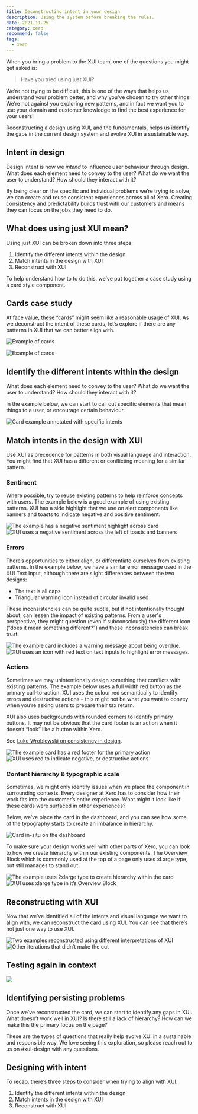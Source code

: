 ```yaml
---
title: Deconstructing intent in your design
description: Using the system before breaking the rules.
date: 2021-11-25
category: xero
recommend: false
tags:
  - xero
---
```


When you bring a problem to the XUI team, one of the questions you might get asked is:

> Have you tried using just XUI?

We’re not trying to be difficult, this is one of the ways that helps us understand your problem better, and why you’ve chosen to try other things. We’re not against you exploring new patterns, and in fact we want you to use your domain and customer knowledge to find the best experience for your users!

Reconstructing a design using XUI, and the fundamentals, helps us identify the gaps in the current design system and evolve XUI in a sustainable way.

## Intent in design

Design intent is how we _intend_ to influence user behaviour through design. What does each element need to convey to the user? What do we want the user to understand? How should they interact with it?

By being clear on the specific and individual problems we’re trying to solve, we can create and reuse consistent experiences across all of Xero. Creating consistency and predictability builds trust with our customers and means they can focus on the jobs they need to do.

## What does using just XUI mean?

Using just XUI can be broken down into three steps:

1.  Identify the different intents within the design
2.  Match intents in the design with XUI
3.  Reconstruct with XUI

To help understand how to to do this, we’ve put together a case study using a card style component.

## Cards case study

At face value, these “cards” might seem like a reasonable usage of XUI. As we deconstruct the intent of these cards, let’s explore if there are any patterns in XUI that we can better align with.

![Example of cards](1.png)

![Example of cards](1.png)

## Identify the different intents within the design

What does each element need to convey to the user? What do we want the user to understand? How should they interact with it?

In the example below, we can start to call out specific elements that mean things to a user, or encourage certain behaviour.

![Card example annotated with specific intents](2.png)

## Match intents in the design with XUI

Use XUI as precedence for patterns in both visual language and interaction. You might find that XUI has a different or conflicting meaning for a similar pattern.

### Sentiment

Where possible, try to reuse existing patterns to help reinforce concepts with users. The example below is a good example of using existing patterns. XUI has a side highlight that we use on alert components like banners and toasts to indicate negative and positive sentiment.

![The example has a negative sentiment highlight across card](3.png)
![XUI uses a negative sentiment across the left of toasts and banners](4.png)

### Errors

There’s opportunities to either align, or differentiate ourselves from existing patterns. In the example below, we have a similar error message used in the XUI Text Input, although there are slight differences between the two designs:

- The text is all caps
- Triangular warning icon instead of circular invalid used

These inconsistencies can be quite subtle, but if not intentionally thought about, can lessen the impact of existing patterns. From a user's perspective, they might question (even if subconsciously) the different icon (“does it mean something different?”) and these inconsistencies can break trust.

![The example card includes a warning message about being overdue.](5.png)
![XUI uses an icon with red text on text inputs to highlight error messages.](6.png)

### Actions

Sometimes we may unintentionally design something that conflicts with existing patterns. The example below uses a full width red button as the primary call-to-action. XUI uses the colour red semantically to identify errors and destructive actions – this might not be what you want to convey when you’re asking users to prepare their tax return.

XUI also uses backgrounds with rounded corners to identify primary buttons. It may not be obvious that the card footer is an action when it doesn’t “look” like a button within Xero.

See [Luke Wroblewski on consistency in design](https://twitter.com/LukeW/status/1002281609100378112).

![The example card has a red footer for the primary action](7.png)
![XUI uses red to indicate negative, or destructive actions](8.png)

### Content hierarchy & typographic scale

Sometimes, we might only identify issues when we place the component in surrounding contexts. Every designer at Xero has to consider how their work fits into the customer’s entire experience. What might it look like if these cards were surfaced in other experiences?

Below, we’ve place the card in the dashboard, and you can see how some of the typography starts to create an imbalance in hierarchy.

![Card in-situ on the dashboard](9.png)

To make sure your design works well with other parts of Xero, you can look to how we create hierarchy within our existing components. The Overview Block which is commonly used at the top of a page only uses xLarge type, but still manages to stand out.

![The example uses 2xlarge type to create hierarchy within the card](10.png)
![XUI uses xlarge type in it’s Overview Block ](11.png)

## Reconstructing with XUI

Now that we’ve identified all of the intents and visual language we want to align with, we can reconstruct the card using XUI. You can see that there’s not just one way to use XUI.

![Two examples reconstructed using different interpretations of XUI](12.png)
![Other iterations that didn’t make the cut](13.png)

## Testing again in context

![](14.png)

## Identifying persisting problems

Once we’ve reconstructed the card, we can start to identify any gaps in XUI. What doesn’t work well in XUI? Is there still a lack of hierarchy? How can we make this the primary focus on the page?

These are the types of questions that really help evolve XUI in a sustainable and responsible way. We love seeing this exploration, so please reach out to us on #xui-design with any questions.

## Designing with intent

To recap, there’s three steps to consider when trying to align with XUI.

1.  Identify the different intents within the design
2.  Match intents in the design with XUI
3.  Reconstruct with XUI
